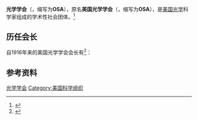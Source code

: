 {{Infobox organization
| name = 光学学会<br />The Optical Society
| logo = Optical Society logo.svg
| type = {{tsl|en|professional association||professional association}}
| founded_date = {{start date and age|1916}}
| founder = {{tsl|en|Perley G. Nutting||Perley G. Nutting}}
| location = {{USA}}[[华盛顿哥伦比亚特区|华盛顿哥伦比亚特区]]
| key_people = {{tsl|en|Ursula Gibson||Ursula Gibson}} (2019 President) <br /> {{tsl|en|Ian Walmsley||Ian Walmsley}} (2018 President) <br /> [[Elizabeth_A._Rogan|Elizabeth A. Rogan]] (CEO)
| area_served = 全球
| focus = [[光学|光学]]和[[光子学|光子学]]
| method = Professional journals and conferences
| revenue = $40,975,063<ref>{{cite web |title=OPTICAL SOCIETY OF AMERICA INC |url=https://projects.propublica.org/nonprofits/organizations/530259696 |publisher=ProPublica |accessdate=2017-09-05}}</ref>
| endowment = $74,991,615
| num_volunteers = 
| num_employees = 150
| num_members = 22,000
| owner = 
| homepage = {{URL|osa.org/}}
| dissolved = 
| footnotes = 
}}
'''光学学会'''（{{lang-en|The Optical Society}}，缩写为'''OSA'''），原名'''美国光学学会'''（{{lang-en|Optical Society of America}}，缩写为'''OSA'''），是[[美国国旗|美国]][[光学|光学]]科学家组成的学术性社会团体。<ref>{{Cite web|title=Why 1916? A Look Back at OSA's Roots."|url=http://www.osapublishing.org/OPN/abstract.cfm?URI=OPN-17-1-18|accessdate=|work=files of W. Lewis Hyde, ''Optics & Photonics News,'' Vol. 17, No. 1, Jan. 2006, pp. 18-19}}</ref>


==历任会长==
自1916年来的美国光学学会会长有<ref>{{Cite web |url=https://www.osa.org/en-us/about_osa/leadership_and_volunteers/past_officers/ |title=Past Presidents |publisher=The Optical Society |access-date=2019-11-24}}</ref>：
{{Columns-list|colwidth=20em|
*1916–1917：[[Perley_G._Nutting|Perley G. Nutting]]
*1918–1919：[[Frederick_Eugene_Wright|Frederick Eugene Wright]]
*1920：[[Floyd_K._Richtmyer|Floyd K. Richtmyer]]
*1921：[[James_P._C._Southall|James P. C. Southall]]
*1922–1923：[[Leonard_T._Troland|Leonard T. Troland]]
*1924–1925：[[Herbert_E._Ives|Herbert E. Ives]]
*1926–1927：[[William_E._Forsythe|William E. Forsythe]]
*1928–1929：[[Irwin_G._Priest|Irwin G. Priest]]
*1930–1931：[[Loyd_A._Jones|Loyd A. Jones]]
*1932：[[Eugene_C._Crittenden|Eugene C. Crittenden]]
*1933–1934：[[Wilbur_B._Rayton|Wilbur B. Rayton]]
*1935–1936：[[Arthur_C._Hardy|Arthur C. Hardy]]
*1937–1938：[[Roswell_Clifton_Gibbs|Roswell Clifton Gibbs]]
*1939–1940：[[Kasson_S._Gibson|Kasson S. Gibson]]
*1941–1942：[[Archie_G._Worthing|Archie G. Worthing]]
*1943–1944：[[奥古斯特·普丰德|奥古斯特·普丰德]]
*1945–1946：[[George_R._Harrison|George R. Harrison]]
*1947–1948：[[鲁道夫·京斯莱克|鲁道夫·京斯莱克]]
*1949–1950：[[William_F._Meggers|William F. Meggers]]
*1951–1952：[[Brian_O'Brien|Brian O'Brien]]
*1953–1954：[[Deane_B._Judd|Deane B. Judd]]
*1955–1957：[[Ralph_A._Sawyer|Ralph A. Sawyer]]
*1958：[[Irving_C._Gardner|Irving C. Gardner]]
*1959：[[John_D._Strong|John D. Strong]]
*1960：[[James_G._Baker|James G. Baker]]
*1961：[[Wallace_R._Brode|Wallace R. Brode]]
*1962：[[David_MacAdam|David MacAdam]]
*1963：[[Stanley_S._Ballard|Stanley S. Ballard]]
*1964：[[Richard_C._Lord|Richard C. Lord]]
*1965：[[Seibert_Q._Duntley|Seibert Q. Duntley]]
*1966：[[Van_Zandt_Williams|Van Zandt Williams]]
*1967：[[John_A._Sanderson|John A. Sanderson]]
*1968：[[Arthur_F._Turner|Arthur F. Turner]]
*1969：[[Karl_G._Kessler|Karl G. Kessler]]
*1970：[[W._Lewis_Hyde|W. Lewis Hyde]]
*1971：[[Bruce_H._Billings|Bruce H. Billings]]
*1972：[[阿登·迈内尔|阿登·迈内尔]]
*1973：[[Robert_E._Hopkins|Robert E. Hopkins]]
*1974：[[F._Dow_Smith|F. Dow Smith]]
*1975：[[阿瑟·肖洛|阿瑟·肖洛]]
*1976：[[Boris_P._Stoicheff|Boris P. Stoicheff]]
*1977：[[Peter_Franken|Peter Franken]]
*1978：[[Emil_Wolf|Emil Wolf]]
*1979：[[Dudley_Williams_(physicist)|Dudley Williams]]
*1980：[[沃伦·J·史密斯|沃伦·J·史密斯]]
*1981：[[Anthony_J._DeMaria|Anthony J. DeMaria]]
*1982：[[Robert_P._Madden|Robert P. Madden]]
*1983：[[Kenneth_M._Baird|Kenneth M. Baird]]
*1984：[[Donald_R._Herriott|Donald R. Herriott]]
*1985：[[Robert_R._Shannon|Robert R. Shannon]]
*1986：[[Jean_M._Bennett|Jean M. Bennett]]
*1987：[[Robert_G._Greenler|Robert G. Greenler]]
*1988：[[William_B._Bridges|William B. Bridges]]
*1989：[[Herwig_Kogelnik|Herwig Kogelnik]]
*1990：[[Richard_L._Abrams|Richard L. Abrams]]
*1991：[[John_Howard_(optometrist)|John N. Howard]]
*1992：[[Joseph_W._Goodman|Joseph W. Goodman]]
*1993：[[Elsa_M._Garmire|Elsa M. Garmire]]
*1994：[[Robert_L._Byer|Robert L. Byer]]
*1995：[[厉鼎毅|厉鼎毅]]
*1996：[[Duncan_T._Moore|Duncan T. Moore]]
*1997：[[Janet_S._Fender|Janet S. Fender]]
*1998：[[Gary_C._Bjorklund|Gary C. Bjorklund]]
*1999：[[Anthony_E._Siegman|Anthony E. Siegman]]
*2000：[[Erich_P._Ippen|Erich P. Ippen]]
*2001：[[Richard_C._Powell|Richard C. Powell]]
*2002：[[Anthony_M._Johnson|Anthony M. Johnson]]
*2003：[[G._Michael_Morris|G. Michael Morris]]
*2004：[[Peter_Knight_(scientist)|Peter L. Knight]]
*2005：[[Susan_Houde-Walter|Susan Houde-Walter]]
*2006：[[Eric_Van_Stryland|Eric Van Stryland]]
*2007：[[Joseph_H._Eberly|Joseph H. Eberly]]
*2008：[[Rod_C._Alferness|Rod C. Alferness]]
*2009：[[Thomas_M._Baer|Thomas M. Baer]]
*2010：[[James_C._Wyant|James C. Wyant]]
*2011：[[Christopher_Dainty|Christopher Dainty]]
*2012：[[Tony_Heinz|Tony Heinz]]
*2013：[[唐娜·斯特里克兰|唐娜·斯特里克兰]]
*2014：[[Philip_H._Bucksbaum|Philip H. Bucksbaum]]
*2015：[[Philip_St._John_Russell|Philip St. John Russell]]
*2016：[[Alan_E._Willner|Alan E. Willner]]
*2017：[[Eric_Mazur|Eric Mazur]]
*2018：[[Ian_Walmsley|Ian Walmsley]]
*2019：[[Ursula_Gibson|Ursula Gibson]]
*2020：[[Stephen_D._Fantone|Stephen D. Fantone]]
*2021：[[常瑞華|常瑞華]]
}}
== 参考资料 ==
{{reflist}}

[[Category:光学学会|]]
[[Category:美国科学组织|Category:美国科学组织]]